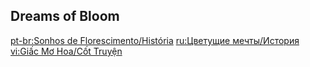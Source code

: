 {{Event Tabs}}

==Dreams of Bloom==
{{Transclude|Dreams of Bloom (Quest)|Dialogue|main=1|top=1}}

[[pt-br:Sonhos de Florescimento/História]]
[[ru:Цветущие мечты/История]]
[[vi:Giấc Mơ Hoa/Cốt Truyện]]